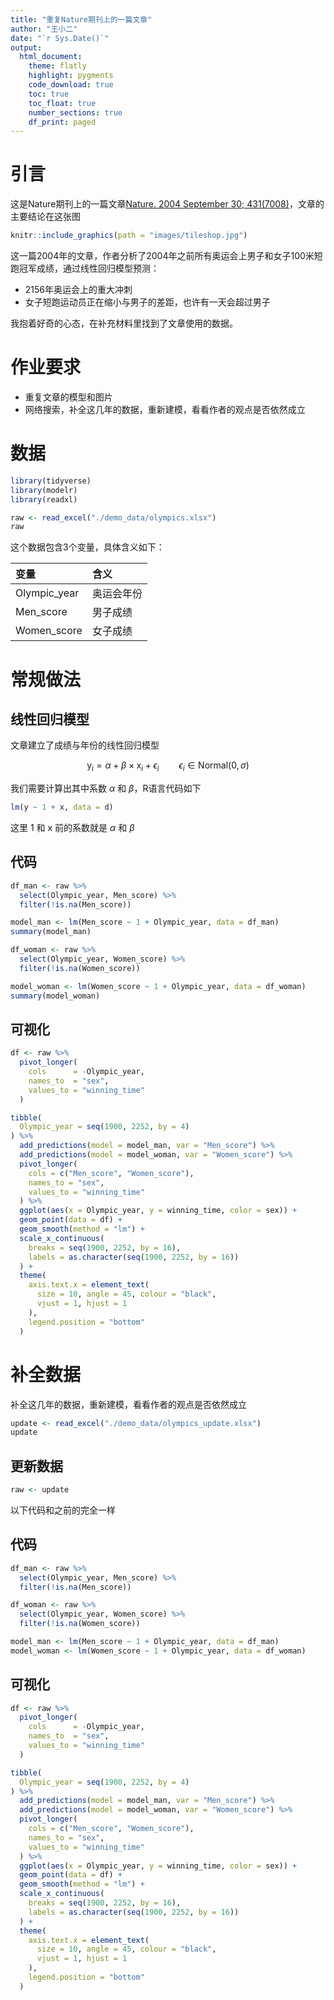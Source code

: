 ```yaml
---
title: "重复Nature期刊上的一篇文章"
author: "王小二"
date: "`r Sys.Date()`"
output: 
  html_document:
    theme: flatly
    highlight: pygments
    code_download: true
    toc: true
    toc_float: true
    number_sections: true
    df_print: paged
---
```



# 引言

这是Nature期刊上的一篇文章[Nature. 2004 September 30; 431(7008)](https://www.ncbi.nlm.nih.gov/pmc/articles/PMC3173856/#SD2)，文章的主要结论在这张图

```r
knitr::include_graphics(path = "images/tileshop.jpg")
```

这一篇2004年的文章，作者分析了2004年之前所有奥运会上男子和女子100米短跑冠军成绩，通过线性回归模型预测：

- 2156年奥运会上的重大冲刺
- 女子短跑运动员正在缩小与男子的差距，也许有一天会超过男子


我抱着好奇的心态，在补充材料里找到了文章使用的数据。


# 作业要求

- 重复文章的模型和图片
- 网络搜索，补全这几年的数据，重新建模，看看作者的观点是否依然成立



# 数据

```r
library(tidyverse)
library(modelr)
library(readxl)

raw <- read_excel("./demo_data/olympics.xlsx")
raw
```


这个数据包含3个变量，具体含义如下：

| 变量         	| 含义       	|
|:-------------	|:-----------	|
| Olympic_year 	| 奥运会年份 	|
| Men_score    	| 男子成绩   	|
| Women_score  	| 女子成绩   	|







# 常规做法

## 线性回归模型

文章建立了成绩与年份的线性回归模型

$$ 
\text{y}_i = \alpha + \beta \times \text{x}_i + \epsilon_i \qquad \epsilon_i\in \text{Normal}(0, \sigma)
$$

我们需要计算出其中系数 $\alpha$ 和 $\beta$，R语言代码如下

```r
lm(y ~ 1 + x, data = d)
```

这里 1 和 x 前的系数就是 $\alpha$ 和 $\beta$


## 代码

```r
df_man <- raw %>%
  select(Olympic_year, Men_score) %>%
  filter(!is.na(Men_score))

model_man <- lm(Men_score ~ 1 + Olympic_year, data = df_man)
summary(model_man)
```


```r
df_woman <- raw %>%
  select(Olympic_year, Women_score) %>%
  filter(!is.na(Women_score))

model_woman <- lm(Women_score ~ 1 + Olympic_year, data = df_woman)
summary(model_woman)
```


## 可视化

```r
df <- raw %>%
  pivot_longer(
    cols      = -Olympic_year,
    names_to  = "sex",
    values_to = "winning_time"
  )

tibble(
  Olympic_year = seq(1900, 2252, by = 4)
) %>%
  add_predictions(model = model_man, var = "Men_score") %>%
  add_predictions(model = model_woman, var = "Women_score") %>%
  pivot_longer(
    cols = c("Men_score", "Women_score"),
    names_to = "sex",
    values_to = "winning_time"
  ) %>%
  ggplot(aes(x = Olympic_year, y = winning_time, color = sex)) +
  geom_point(data = df) +
  geom_smooth(method = "lm") +
  scale_x_continuous(
    breaks = seq(1900, 2252, by = 16),
    labels = as.character(seq(1900, 2252, by = 16))
  ) +
  theme(
    axis.text.x = element_text(
      size = 10, angle = 45, colour = "black",
      vjust = 1, hjust = 1
    ),
    legend.position = "bottom"
  )
```



# 补全数据

补全这几年的数据，重新建模，看看作者的观点是否依然成立

```r
update <- read_excel("./demo_data/olympics_update.xlsx")
update
```

## 更新数据
```r
raw <- update
```

以下代码和之前的完全一样

## 代码
```r
df_man <- raw %>%
  select(Olympic_year, Men_score) %>%
  filter(!is.na(Men_score))

df_woman <- raw %>%
  select(Olympic_year, Women_score) %>%
  filter(!is.na(Women_score))

model_man <- lm(Men_score ~ 1 + Olympic_year, data = df_man)
model_woman <- lm(Women_score ~ 1 + Olympic_year, data = df_woman)
```


## 可视化

```r
df <- raw %>%
  pivot_longer(
    cols      = -Olympic_year,
    names_to  = "sex",
    values_to = "winning_time"
  )

tibble(
  Olympic_year = seq(1900, 2252, by = 4)
) %>%
  add_predictions(model = model_man, var = "Men_score") %>%
  add_predictions(model = model_woman, var = "Women_score") %>%
  pivot_longer(
    cols = c("Men_score", "Women_score"),
    names_to = "sex",
    values_to = "winning_time"
  ) %>%
  ggplot(aes(x = Olympic_year, y = winning_time, color = sex)) +
  geom_point(data = df) +
  geom_smooth(method = "lm") +
  scale_x_continuous(
    breaks = seq(1900, 2252, by = 16),
    labels = as.character(seq(1900, 2252, by = 16))
  ) +
  theme(
    axis.text.x = element_text(
      size = 10, angle = 45, colour = "black",
      vjust = 1, hjust = 1
    ),
    legend.position = "bottom"
  )
```

